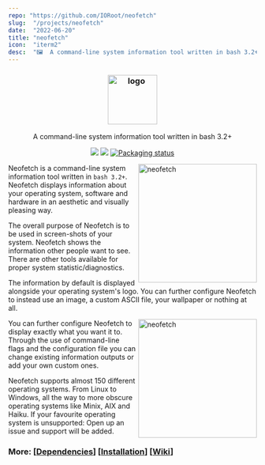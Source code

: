 ```yaml
---
repo: "https://github.com/IORoot/neofetch"
slug:  "/projects/neofetch"
date:  "2022-06-20"
title: "neofetch"
icon:  "iterm2"
desc:  "🖼️  A command-line system information tool written in bash 3.2+"
---
```



<h3 align="center"><img src="https://i.imgur.com/ZQI2EYz.png" alt="logo" height="100px"/></h3>
<p align="center">A command-line system information tool written in bash 3.2+</p>

<p align="center">
<a href="./LICENSE.md"><img src="https://img.shields.io/badge/license-MIT-blue.svg"/></a>
<a href="https://github.com/dylanaraps/neofetch/releases"><img src="https://img.shields.io/github/release/dylanaraps/neofetch.svg"/></a>
<a href="https://repology.org/metapackage/neofetch"><img src="https://repology.org/badge/tiny-repos/neofetch.svg" alt="Packaging status"/></a>
</p>

<img src="https://i.imgur.com/GFmC5Ad.png" alt="neofetch" align="right" height="240px"/>

Neofetch is a command-line system information tool written in `bash 3.2+`. Neofetch displays information about your operating system, software and hardware in an aesthetic and visually pleasing way.

The overall purpose of Neofetch is to be used in screen-shots of your system. Neofetch shows the information other people want to see. There are other tools available for proper system statistic/diagnostics.

The information by default is displayed alongside your operating system's logo. You can further configure Neofetch to instead use an image, a custom ASCII file, your wallpaper or nothing at all.

<img src="https://i.imgur.com/lUrkQBN.png" alt="neofetch" align="right" height="240px"/>

You can further configure Neofetch to display exactly what you want it to. Through the use of command-line flags and the configuration file you can change existing information outputs or add your own custom ones.

Neofetch supports almost 150 different operating systems. From Linux to Windows, all the way to more obscure operating systems like Minix, AIX and Haiku. If your favourite operating system is unsupported: Open up an issue and support will be added.


### More: \[[Dependencies](https://github.com/dylanaraps/neofetch/wiki/Dependencies)\] \[[Installation](https://github.com/dylanaraps/neofetch/wiki/Installation)\] \[[Wiki](https://github.com/dylanaraps/neofetch/wiki)\]
